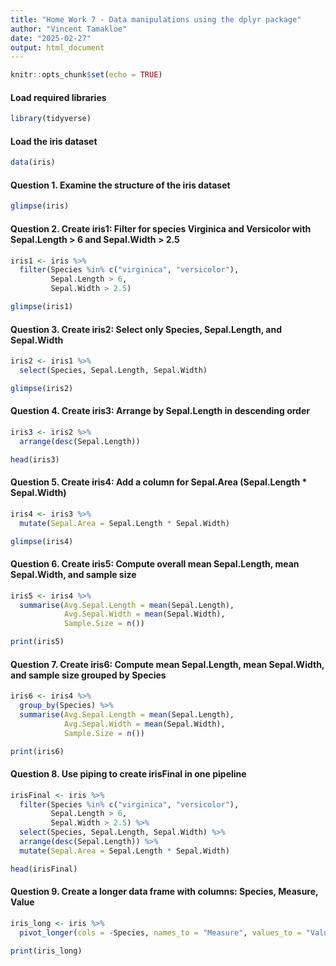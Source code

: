 ```yaml
---
title: "Home Work 7 - Data manipulations using the dplyr package"
author: "Vincent Tamakloe"
date: "2025-02-27"
output: html_document
---
```


```r
knitr::opts_chunk$set(echo = TRUE)
```



#### Load required libraries
```r
library(tidyverse)
```

#### Load the iris dataset
```r
data(iris) 
```



#### Question 1. Examine the structure of the iris dataset
```r
glimpse(iris) 
```



#### Question 2. Create iris1: Filter for species Virginica and Versicolor with Sepal.Length > 6 and Sepal.Width > 2.5
```r
iris1 <- iris %>%
  filter(Species %in% c("virginica", "versicolor"),
         Sepal.Length > 6,
         Sepal.Width > 2.5)

glimpse(iris1)
```



#### Question 3. Create iris2: Select only Species, Sepal.Length, and Sepal.Width
```r
iris2 <- iris1 %>%
  select(Species, Sepal.Length, Sepal.Width)

glimpse(iris2)
```



#### Question 4. Create iris3: Arrange by Sepal.Length in descending order
```r
iris3 <- iris2 %>%
  arrange(desc(Sepal.Length))

head(iris3)
```



#### Question 5. Create iris4: Add a column for Sepal.Area (Sepal.Length * Sepal.Width)
```r
iris4 <- iris3 %>%
  mutate(Sepal.Area = Sepal.Length * Sepal.Width)

glimpse(iris4)
```



#### Question 6. Create iris5: Compute overall mean Sepal.Length, mean Sepal.Width, and sample size
```r
iris5 <- iris4 %>%
  summarise(Avg.Sepal.Length = mean(Sepal.Length),
            Avg.Sepal.Width = mean(Sepal.Width),
            Sample.Size = n())

print(iris5)
```



#### Question 7. Create iris6: Compute mean Sepal.Length, mean Sepal.Width, and sample size grouped by Species
```r
iris6 <- iris4 %>%
  group_by(Species) %>%
  summarise(Avg.Sepal.Length = mean(Sepal.Length),
            Avg.Sepal.Width = mean(Sepal.Width),
            Sample.Size = n())

print(iris6)
```



#### Question 8. Use piping to create irisFinal in one pipeline
```r
irisFinal <- iris %>%
  filter(Species %in% c("virginica", "versicolor"),
         Sepal.Length > 6,
         Sepal.Width > 2.5) %>%
  select(Species, Sepal.Length, Sepal.Width) %>%
  arrange(desc(Sepal.Length)) %>%
  mutate(Sepal.Area = Sepal.Length * Sepal.Width)

head(irisFinal)
```



#### Question 9. Create a longer data frame with columns: Species, Measure, Value
```r
iris_long <- iris %>%
  pivot_longer(cols = -Species, names_to = "Measure", values_to = "Value")

print(iris_long)
```

